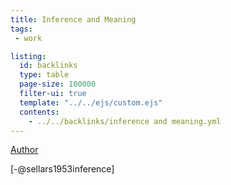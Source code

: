 ```yaml
---
title: Inference and Meaning
tags: 
 - work

listing:
  id: backlinks
  type: table
  page-size: 100000
  filter-ui: true
  template: "../../ejs/custom.ejs"
  contents:
    - ../../backlinks/inference and meaning.yml
---
```


[Author](/docs/phil/Wilfrid Sellars.html)

[-@sellars1953inference]
